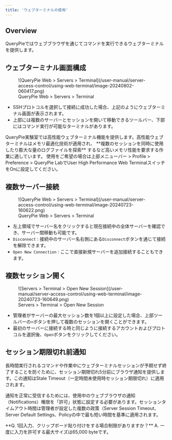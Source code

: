 ```yaml
---
title: 'ウェブターミナルの使用'
---
```



## Overview

QueryPieではウェブブラウザを通じてコマンドを実行できるウェブターミナルを提供します。


## ウェブターミナル画面構成

<figure data-layout="center" data-align="center">
![QueryPie Web &gt; Servers &gt; Terminal](/user-manual/server-access-control/using-web-terminal/image-20240802-060417.png)
<figcaption>
QueryPie Web &gt; Servers &gt; Terminal
</figcaption>
</figure>

* SSHプロトコルを選択して接続に成功した場合、上記のようにウェブターミナル画面が表示されます。
* 上部には複数のサーバーとセッションを開いて移動できるツールバー、下部にはコマンド実行が可能なターミナルがあります。

<Callout type="info">
QueryPie実験室では高性能ウェブターミナル機能を提供します。高性能ウェブターミナルはメモリ最適化技術が適用され、 **複数のセッションを同時に使用したり膨大な量のログファイルを探索** するなど高いメモリ性能を要求する作業に適しています。
使用をご希望の場合は上部メニューバー &gt; Profile &gt; Preference &gt; QueryPie LabでUser High Performance Web TerminalスイッチをOnに設定してください。
</Callout>


## 複数サーバー接続

<figure data-layout="center" data-align="center">
![QueryPie Web &gt; Servers &gt; Terminal](/user-manual/server-access-control/using-web-terminal/image-20240723-160622.png)
<figcaption>
QueryPie Web &gt; Servers &gt; Terminal
</figcaption>
</figure>

* 左上領域でサーバー名をクリックすると現在接続中の全体サーバーを確認でき、サーバー間移動も可能です。
* `Disconnect` : 接続中のサーバー名右側にある`Disconnect`ボタンを通じて接続を解除できます。
* `Open New Connection` : ここで直接新規サーバーを追加接続することもできます。


## 複数セッション開く

<figure data-layout="center" data-align="center">
![Servers &gt; Terminal &gt; Open New Session](/user-manual/server-access-control/using-web-terminal/image-20240723-160649.png)
<figcaption>
Servers &gt; Terminal &gt; Open New Session
</figcaption>
</figure>

* 管理者がサーバーの最大セッション数を1個以上に設定した場合、上部ツールバーの`+`ボタンを押して複数のセッションを開くことができます。
* 最初のサーバーに接続する時と同じように接続するアカウントおよびプロトコルを選択後、`Open`ボタンをクリックしてください。


## セッション期限切れ前通知

長時間実行されるコマンドや作業中にウェブターミナルセッションが予期せず終了することを防ぐために、セッション期限切れ5分前にブラウザ通知を提供します。この通知はStale Timeout（一定時間未使用時セッション期限切れ）に適用されます。

通知を正常に受信するためには、使用中のウェブブラウザの通知（Notifications）権限を「許可」状態に設定する必要があります。セッションタイムアウト時間は管理者が設定した複数の政策（Server Session Timeout、Server Default Settings、Policyの中で最も短い時間を基準に適用されます。


<Callout type="info">
**Q. 1回入力、クリップボード貼り付けをする場合制限がありますか？**
A. 一度に入力を許可する最大サイズは65,000 byteです。
</Callout>
